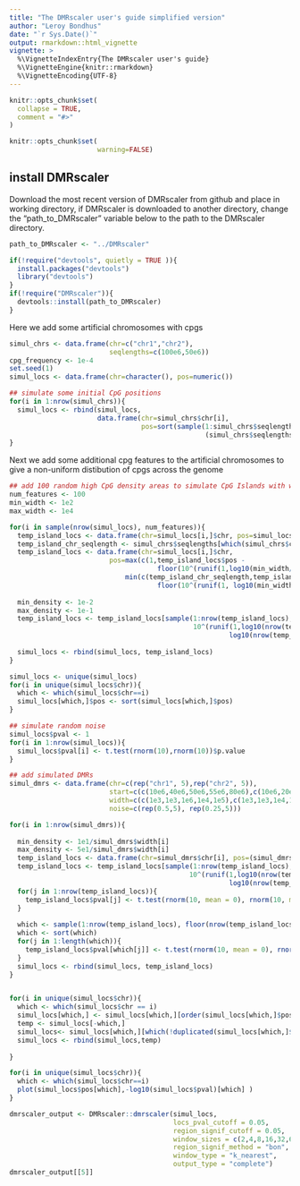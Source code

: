 ```yaml
---
title: "The DMRscaler user's guide simplified version"
author: "Leroy Bondhus"
date: "`r Sys.Date()`"
output: rmarkdown::html_vignette
vignette: >
  %\VignetteIndexEntry{The DMRscaler user's guide}
  %\VignetteEngine{knitr::rmarkdown}
  %\VignetteEncoding{UTF-8}
---
```


```r
knitr::opts_chunk$set(
  collapse = TRUE,
  comment = "#>"
)
```

```r
knitr::opts_chunk$set(
                      warning=FALSE)
```


## install DMRscaler 
Download the most recent version of DMRscaler from github and place in working directory, if DMRscaler is downloaded to another directory, change the "path_to_DMRscaler" variable below to the path to the DMRscaler directory.
```r
path_to_DMRscaler <- "../DMRscaler"

if(!require("devtools", quietly = TRUE )){
  install.packages("devtools")
  library("devtools")
}
if(!require("DMRscaler")){
  devtools::install(path_to_DMRscaler)
}
```

Here we add some artificial chromosomes with cpgs 
```r
simul_chrs <- data.frame(chr=c("chr1","chr2"),
                         seqlengths=c(100e6,50e6))
cpg_frequency <- 1e-4
set.seed(1)
simul_locs <- data.frame(chr=character(), pos=numeric())

## simulate some initial CpG positions
for(i in 1:nrow(simul_chrs)){
  simul_locs <- rbind(simul_locs,
                      data.frame(chr=simul_chrs$chr[i],
                                 pos=sort(sample(1:simul_chrs$seqlengths[i],
                                                 (simul_chrs$seqlengths[i])*cpg_frequency) )))
}
```

Next we add some additional cpg features to the artificial chromosomes to give a non-uniform distibution of cpgs across the genome
```r
## add 100 random high CpG density areas to simulate CpG Islands with width between 1e2 and 1e4
num_features <- 100
min_width <- 1e2
max_width <- 1e4

for(i in sample(nrow(simul_locs), num_features)){
  temp_island_locs <- data.frame(chr=simul_locs[i,]$chr, pos=simul_locs[i,]$pos)
  temp_island_chr_seqlength <- simul_chrs$seqlengths[which(simul_chrs$chr==temp_island_locs$chr)]
  temp_island_locs <- data.frame(chr=simul_locs[i,]$chr,
                         pos=max(c(1,temp_island_locs$pos -
                                     floor(10^(runif(1,log10(min_width/2),log10(max_width/2))))  )):
                             min(c(temp_island_chr_seqlength,temp_island_locs$pos + 
                                     floor(10^(runif(1, log10(min_width/2), log10(max_width)))) )))
  
  min_density <- 1e-2
  max_density <- 1e-1
  temp_island_locs <- temp_island_locs[sample(1:nrow(temp_island_locs), 
                                              10^(runif(1,log10(nrow(temp_island_locs)*min_density),
                                                       log10(nrow(temp_island_locs)*max_density) ))),  ]
  
  simul_locs <- rbind(simul_locs, temp_island_locs)
}

simul_locs <- unique(simul_locs)
for(i in unique(simul_locs$chr)){
  which <- which(simul_locs$chr==i)
  simul_locs[which,]$pos <- sort(simul_locs[which,]$pos)
}

## simulate random noise  
simul_locs$pval <- 1
for(i in 1:nrow(simul_locs)){
  simul_locs$pval[i] <- t.test(rnorm(10),rnorm(10))$p.value
}

```


```r


## add simulated DMRs
simul_dmrs <- data.frame(chr=c(rep("chr1", 5),rep("chr2", 5)),
                         start=c(c(10e6,40e6,50e6,55e6,80e6),c(10e6,20e6,25e6,30e6,35e6)),
                         width=c(c(1e3,1e3,1e6,1e4,1e5),c(1e3,1e3,1e4,1e4,1e6) ),
                         noise=c(rep(0.5,5), rep(0.25,5)))

for(i in 1:nrow(simul_dmrs)){
  
  min_density <- 1e1/simul_dmrs$width[i]
  max_density <- 5e1/simul_dmrs$width[i]
  temp_island_locs <- data.frame(chr=simul_dmrs$chr[i], pos=(simul_dmrs$start[i]):(simul_dmrs$start[i] + simul_dmrs$width[i]))
  temp_island_locs <- temp_island_locs[sample(1:nrow(temp_island_locs),
                                             10^(runif(1,log10(nrow(temp_island_locs)*min_density),
                                                       log10(nrow(temp_island_locs)*max_density)))),]
  for(j in 1:nrow(temp_island_locs)){
    temp_island_locs$pval[j] <- t.test(rnorm(10, mean = 0), rnorm(10, mean = 0))$p.value
  }
  
  which <- sample(1:nrow(temp_island_locs), floor(nrow(temp_island_locs)*(1-simul_dmrs$noise[i])))
  which <- sort(which)
  for(j in 1:length(which)){
    temp_island_locs$pval[which[j]] <- t.test(rnorm(10, mean = 0), rnorm(10, mean = 2))$p.value
  }
  simul_locs <- rbind(simul_locs, temp_island_locs)
}


for(i in unique(simul_locs$chr)){
  which <- which(simul_locs$chr == i)
  simul_locs[which,] <- simul_locs[which,][order(simul_locs[which,]$pos),]
  temp <- simul_locs[-which,]
  simul_locs<- simul_locs[which,][which(!duplicated(simul_locs[which,]$pos)), ]
  simul_locs <- rbind(simul_locs,temp)
  
}
```

```r

for(i in unique(simul_locs$chr)){
  which <- which(simul_locs$chr==i)
  plot(simul_locs$pos[which],-log10(simul_locs$pval)[which] )
}
```


```r
dmrscaler_output <- DMRscaler::dmrscaler(simul_locs,
                                         locs_pval_cutoff = 0.05,
                                         region_signif_cutoff = 0.05,
                                         window_sizes = c(2,4,8,16,32,64),
                                         region_signif_method = "bon",
                                         window_type = "k_nearest",
                                         output_type = "complete")
dmrscaler_output[[5]]

```

